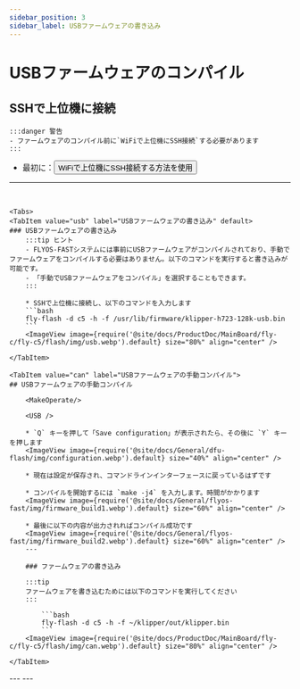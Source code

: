 ```yaml
---
sidebar_position: 3
sidebar_label: USBファームウェアの書き込み
---
```






# USBファームウェアのコンパイル

## SSHで上位機に接続

    :::danger 警告
    - ファームウェアのコンパイル前に`WiFiで上位機にSSH接続`する必要があります
    :::

 * 最初に：<Button variant="contained" disableElevation component="a" rel="noopener" href="/docs/ProductDoc/MainBoard/fly-c/fly-c5/ssh#wifiで上位機にssh接続する方法を使用">WiFiで上位機にSSH接続する方法を使用</Button>  
 ---
 <br/>

    <Tabs>
    <TabItem value="usb" label="USBファームウェアの書き込み" default>
    ### USBファームウェアの書き込み
        :::tip ヒント
        - FLYOS-FASTシステムには事前にUSBファームウェアがコンパイルされており、手動でファームウェアをコンパイルする必要はありません。以下のコマンドを実行すると書き込みが可能です。
        - 「手動でUSBファームウェアをコンパイル」を選択することもできます。
        :::

        * SSHで上位機に接続し、以下のコマンドを入力します
        ```bash
        fly-flash -d c5 -h -f /usr/lib/firmware/klipper-h723-128k-usb.bin
        ```
        <ImageView image={require('@site/docs/ProductDoc/MainBoard/fly-c/fly-c5/flash/img/usb.webp').default} size="80%" align="center" />
    
    </TabItem>

    <TabItem value="can" label="USBファームウェアの手動コンパイル">
    ## USBファームウェアの手動コンパイル

        <MakeOperate/>
    
        <USB />
    
        * `Q` キーを押して「Save configuration」が表示されたら、その後に `Y` キーを押します
        <ImageView image={require('@site/docs/General/dfu-flash/img/configuration.webp').default} size="40%" align="center" />
    
        * 現在は設定が保存され、コマンドラインインターフェースに戻っているはずです
    
        * コンパイルを開始するには `make -j4` を入力します。時間がかかります
        <ImageView image={require('@site/docs/General/flyos-fast/img/firmware_build1.webp').default} size="60%" align="center" />
    
        * 最後に以下の内容が出力されればコンパイル成功です
        <ImageView image={require('@site/docs/General/flyos-fast/img/firmware_build2.webp').default} size="60%" align="center" />
        ---
        
        ### ファームウェアの書き込み
        
        :::tip
        ファームウェアを書き込むためには以下のコマンドを実行してください
        :::
        
            ```bash
            fly-flash -d c5 -h -f ~/klipper/out/klipper.bin
            ```
        <ImageView image={require('@site/docs/ProductDoc/MainBoard/fly-c/fly-c5/flash/img/can.webp').default} size="80%" align="center" />

    </TabItem>
</Tabs>
---

<GetUsbID />
---
